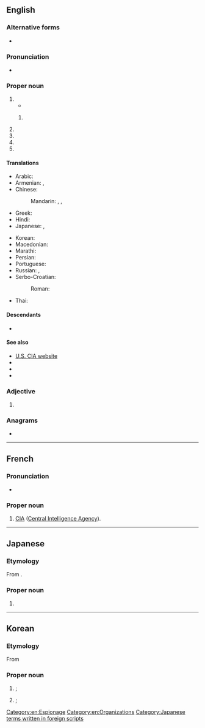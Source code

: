 {{also|Appendix:Variations of "cia"}}
==English==

===Alternative forms===
* {{l|en|C.I.A.}}
{{wikipedia}}

===Pronunciation===
* {{IPA|en|/ˌsiːˌaɪˈeɪ/}}

===Proper noun===
{{en-proper noun}}

# {{initialism of|en|[[central|Central]] [[intelligence|Intelligence]] [[agency|Agency]]}}
#* {{quote-journal|en|date= 4 August 2010|title= The Ethics of Enhanced Interrogations and Torture: A Reappraisal of the Argument
|author= Leonard S. Rubenstein, JD|author2=Stephen N. Xenakis, MD|publisher= {{w| American Medical Association}}|work=JAMA|volume=304|issue=5|pages=569–570|url= https://jamanetwork.com/journals/jama/article-abstract/186317 |doi=10.1001/jama.2010.1057 |passage=  In 2009, the Obama Administration released guidelines on enhanced interrogation written in 2003 and 2004 by the CIA Office of Medical Services. <sup>(OMS).1-3(appendix F)</sup> The OMS guidelines, even in redacted form, and opinions from the US Department of Justice's (DOJ’s) Office of Legal Counsel show that '''CIA''' physicians, psychologists, and other health care personnel had important roles in enhanced interrogation.}}
## {{lb|en|Republic of Korea (South Korea)}} {{synonym of|en|KCIA|gloss=Korean Central Intelligence Agency}}
# {{initialism of|en|[[Cleveland]] [[institute|Institute]] of [[art|Art]]}}
# {{initialism of|en|[[culinary|Culinary]] [[institute|Institute]] of [[America]]}}
# {{init of|en|{{1|circuit}} {{1|interactive}} {{1|analyzer}}}}
# {{init of|en||Concept Illustration and Animation}}

====Translations====
{{trans-top|Central Intelligence Agency}}
* Arabic: {{t|ar|سِي أَي إِي|m|tr=sī ʾay ʾey}}
* Armenian: {{t+|hy|ԿՀՎ}}, {{t|hy|Կենտրոնական հետախուզական վարչություն}}
* Chinese:
*: Mandarin: {{t+|cmn|中情局|tr=Zhōngqíngjú}}, {{t+|cmn|中央情報局}}, {{t+|cmn|中央情报局|tr=Zhōngyāng Qíngbàojú}}
* Greek: {{t|el|Κεντρική Υπηρεσία Πληροφοριών}}
* Hindi: {{t|hi|सी आइ ए}}
* Japanese: {{t|ja|シー・アイ・エー|tr=Shī Ai Ē}}, {{t|ja|中央情報局|tr=ちゅうおうじょうほうきょく, Chūō Jōhōkyoku}}
{{trans-mid}}
* Korean: {{t|ko|^중앙정보국(中央情報局)}}
* Macedonian: {{t|mk|ЦИА|f}}
* Marathi: {{t|mr|सी.आय्.ए.}}
* Persian: {{t+|fa|سیا|tr=siyâ}}
* Portuguese: {{t+|pt|CIA|f}}
* Russian: {{t+|ru|ЦРУ|n}}, {{t+|ru|Центра́льное разве́дывательное управле́ние|n}}
* Serbo-Croatian:
*: Roman: {{t|sh|središnja obavještajna agencija|f}}
* Thai: {{t|th|ซีไอเอ}}
{{trans-bottom}}

====Descendants====
* {{desc|ja|シー・アイ・エー|bor=1}}

====See also====
* [https://www.cia.gov U.S. CIA website]
* {{pedia|lang=en|Central Intelligence Agency}}
* {{pedia|lang=en|Cleveland Institute of Art}}
* {{pedia|lang=en|Culinary Institute of America}}

===Adjective===
{{head|en|adjective}}

# {{lb|en|military}} {{initialism of|en|[[captured]]-[[in]]-[[action]]}}

===Anagrams===
* {{anagrams|en|a=aci|-ica|ACI|CAI|Cai|Cai.|Cài|ICA}}

[[Category:en:Espionage]]
[[Category:en:Organizations]]

----

==French==

===Pronunciation===
* {{fr-IPA|cé-i-a}}

===Proper noun===
{{fr-proper noun|f}}

# {{lb|fr|espionage}} [[CIA]] ([[Central Intelligence Agency]]).

----

==Japanese==
{{rfd|ja|Not a Japanese word}}

===Etymology===
From {{bor|ja|en|CIA|sort=しいあいええ}}.

===Proper noun===
{{ja-pos|proper|シー%アイ%エー}}

# {{syn of|ja|中央情報局|tr=Chūō Jōhōkyoku||{{w|Central Intelligence Agency}}}}

{{topics|ja|Organizations|United States|sort=しいあいええ}}
[[Category:Japanese terms written in foreign scripts]]

----

==Korean==
{{rfd|ko}}

===Etymology===
From {{bor|ko|en|CIA}}

===Proper noun===
{{head|ko|proper noun}}

# {{l|en|KCIA}}; {{abbreviation of|ko|중앙정보부|gloss=Korean Central Intelligence Agency}}
# {{l|en|CIA}}; {{abbreviation of|ko|중앙정보국|gloss=[[United States]] Central Intelligence Agency}}